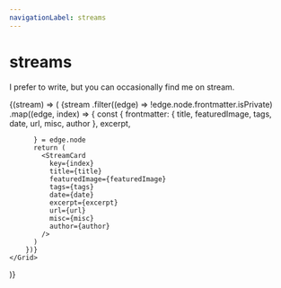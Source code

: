 ```yaml
---
navigationLabel: streams
---
```



# streams

I prefer to write, but you can occasionally find me on stream.

<Divider />

<SourceList filter="stream">
  {(stream) => (
    <Grid
      sx={{
        gap: 4
      }}
    >
      {stream
        .filter((edge) => !edge.node.frontmatter.isPrivate)
        .map((edge, index) => {
          const {
            frontmatter: { title, featuredImage, tags, date, url, misc, author },
            excerpt,
      
          } = edge.node
          return (
            <StreamCard
              key={index}
              title={title}
              featuredImage={featuredImage}
              tags={tags}
              date={date}
              excerpt={excerpt}
              url={url}
              misc={misc}
              author={author}
            />
          )
        })}
    </Grid>
)}

</SourceList>
